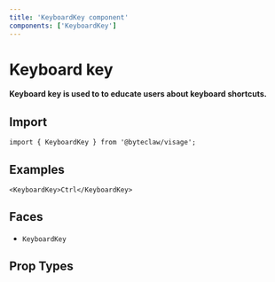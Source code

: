 ```yaml
---
title: 'KeyboardKey component'
components: ['KeyboardKey']
---
```


# Keyboard key

**Keyboard key is used to to educate users about keyboard shortcuts.**

## Import

```tsx transpile=false
import { KeyboardKey } from '@byteclaw/visage';
```

## Examples

```tsx
<KeyboardKey>Ctrl</KeyboardKey>
```

## Faces

- `KeyboardKey`

## Prop Types

<PropTypes component="KeyboardKey" />
